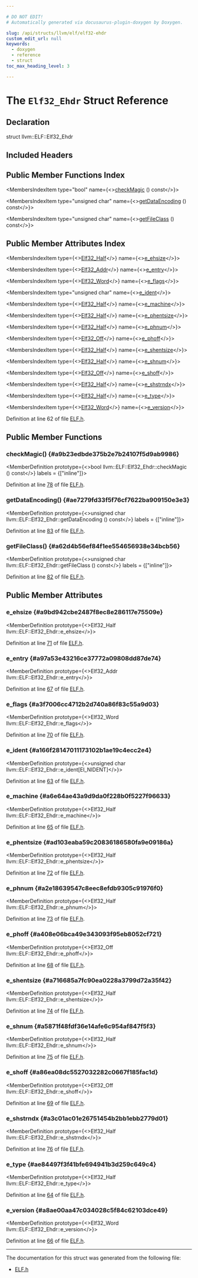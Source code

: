 ```yaml
---

# DO NOT EDIT!
# Automatically generated via docusaurus-plugin-doxygen by Doxygen.

slug: /api/structs/llvm/elf/elf32-ehdr
custom_edit_url: null
keywords:
  - doxygen
  - reference
  - struct
toc_max_heading_level: 3

---
```





# The `Elf32_Ehdr` Struct Reference

<DoxygenPage pluginConfig={pluginConfig}>



## Declaration

<CodeBlock>struct llvm::ELF::Elf32_Ehdr</CodeBlock>

## Included Headers

<IncludesList>
<IncludesListItem
  filePath="llvm/BinaryFormat/ELF.h"
  permalink="/docs/api/files/include/include/llvm/include/llvm/binaryformat/elf-h"
  isLocal="true" />
</IncludesList>

## Public Member Functions Index

<MembersIndex>

<MembersIndexItem
  type="bool"
  name={<><a href="#a9b23edbde375b2e7b24107f5d9ab9986">checkMagic</a> () const</>}>
</MembersIndexItem>

<MembersIndexItem
  type="unsigned char"
  name={<><a href="#ae7279fd33f5f76cf7622ba909150e3e3">getDataEncoding</a> () const</>}>
</MembersIndexItem>

<MembersIndexItem
  type="unsigned char"
  name={<><a href="#a62d4b56ef84f1ee554656938e34bcb56">getFileClass</a> () const</>}>
</MembersIndexItem>

</MembersIndex>

## Public Member Attributes Index

<MembersIndex>

<MembersIndexItem
  type={<><a href="/docs/api/namespaces/llvm/elf/#abe2d0dbaa009bba8b3457ea23fb55f0e">Elf32&#95;Half</a></>}
  name={<><a href="#a9bd942cbe2487f8ec8e286117e75509e">e&#95;ehsize</a></>}>
</MembersIndexItem>

<MembersIndexItem
  type={<><a href="/docs/api/namespaces/llvm/elf/#aa30851b22189ba371d10af2dd3703c35">Elf32&#95;Addr</a></>}
  name={<><a href="#a97a53e43216ce37772a09808dd87de74">e&#95;entry</a></>}>
</MembersIndexItem>

<MembersIndexItem
  type={<><a href="/docs/api/namespaces/llvm/elf/#a52f624470271b7177f8be9dd519daf61">Elf32&#95;Word</a></>}
  name={<><a href="#a3f7006cc4712b2d740a86f83c55a9d03">e&#95;flags</a></>}>
</MembersIndexItem>

<MembersIndexItem
  type="unsigned char"
  name={<><a href="#a166f28147011173102b1ae19c4ecc2e4">e&#95;ident</a></>}>
</MembersIndexItem>

<MembersIndexItem
  type={<><a href="/docs/api/namespaces/llvm/elf/#abe2d0dbaa009bba8b3457ea23fb55f0e">Elf32&#95;Half</a></>}
  name={<><a href="#a6e64ae43a9d9da0f228b0f5227f96633">e&#95;machine</a></>}>
</MembersIndexItem>

<MembersIndexItem
  type={<><a href="/docs/api/namespaces/llvm/elf/#abe2d0dbaa009bba8b3457ea23fb55f0e">Elf32&#95;Half</a></>}
  name={<><a href="#ad103eaba59c20836186580fa9e09186a">e&#95;phentsize</a></>}>
</MembersIndexItem>

<MembersIndexItem
  type={<><a href="/docs/api/namespaces/llvm/elf/#abe2d0dbaa009bba8b3457ea23fb55f0e">Elf32&#95;Half</a></>}
  name={<><a href="#a2e18639547c8eec8efdb9305c91976f0">e&#95;phnum</a></>}>
</MembersIndexItem>

<MembersIndexItem
  type={<><a href="/docs/api/namespaces/llvm/elf/#adf2bcb545db43af82e9f450c81ef5e53">Elf32&#95;Off</a></>}
  name={<><a href="#a408e06bca49e343093f95eb8052cf721">e&#95;phoff</a></>}>
</MembersIndexItem>

<MembersIndexItem
  type={<><a href="/docs/api/namespaces/llvm/elf/#abe2d0dbaa009bba8b3457ea23fb55f0e">Elf32&#95;Half</a></>}
  name={<><a href="#a716685a7fc90ea0228a3799d72a35f42">e&#95;shentsize</a></>}>
</MembersIndexItem>

<MembersIndexItem
  type={<><a href="/docs/api/namespaces/llvm/elf/#abe2d0dbaa009bba8b3457ea23fb55f0e">Elf32&#95;Half</a></>}
  name={<><a href="#a5871f48fdf36e14afe6c954af847f5f3">e&#95;shnum</a></>}>
</MembersIndexItem>

<MembersIndexItem
  type={<><a href="/docs/api/namespaces/llvm/elf/#adf2bcb545db43af82e9f450c81ef5e53">Elf32&#95;Off</a></>}
  name={<><a href="#a86ea08dc5527032282c0667f185fac1d">e&#95;shoff</a></>}>
</MembersIndexItem>

<MembersIndexItem
  type={<><a href="/docs/api/namespaces/llvm/elf/#abe2d0dbaa009bba8b3457ea23fb55f0e">Elf32&#95;Half</a></>}
  name={<><a href="#a3c01ac01e26751454b2bb1ebb2779d01">e&#95;shstrndx</a></>}>
</MembersIndexItem>

<MembersIndexItem
  type={<><a href="/docs/api/namespaces/llvm/elf/#abe2d0dbaa009bba8b3457ea23fb55f0e">Elf32&#95;Half</a></>}
  name={<><a href="#ae84497f3f41bfe694941b3d259c649c4">e&#95;type</a></>}>
</MembersIndexItem>

<MembersIndexItem
  type={<><a href="/docs/api/namespaces/llvm/elf/#a52f624470271b7177f8be9dd519daf61">Elf32&#95;Word</a></>}
  name={<><a href="#a8ae00aa47c034028c5f84c62103dce49">e&#95;version</a></>}>
</MembersIndexItem>

</MembersIndex>


Definition at line 62 of file <a href="/docs/api/files/include/include/llvm/include/llvm/binaryformat/elf-h">ELF.h</a>.

<SectionDefinition>

## Public Member Functions

### checkMagic() {#a9b23edbde375b2e7b24107f5d9ab9986}

<MemberDefinition
  prototype={<>bool llvm::ELF::Elf32&#95;Ehdr::checkMagic () const</>}
  labels = {["inline"]}>

Definition at line <a href="/docs/api/files/include/include/llvm/include/llvm/binaryformat/elf-h/#l00078">78</a> of file <a href="/docs/api/files/include/include/llvm/include/llvm/binaryformat/elf-h">ELF.h</a>.
</MemberDefinition>

### getDataEncoding() {#ae7279fd33f5f76cf7622ba909150e3e3}

<MemberDefinition
  prototype={<>unsigned char llvm::ELF::Elf32&#95;Ehdr::getDataEncoding () const</>}
  labels = {["inline"]}>

Definition at line <a href="/docs/api/files/include/include/llvm/include/llvm/binaryformat/elf-h/#l00083">83</a> of file <a href="/docs/api/files/include/include/llvm/include/llvm/binaryformat/elf-h">ELF.h</a>.
</MemberDefinition>

### getFileClass() {#a62d4b56ef84f1ee554656938e34bcb56}

<MemberDefinition
  prototype={<>unsigned char llvm::ELF::Elf32&#95;Ehdr::getFileClass () const</>}
  labels = {["inline"]}>

Definition at line <a href="/docs/api/files/include/include/llvm/include/llvm/binaryformat/elf-h/#l00082">82</a> of file <a href="/docs/api/files/include/include/llvm/include/llvm/binaryformat/elf-h">ELF.h</a>.
</MemberDefinition>

</SectionDefinition>

<SectionDefinition>

## Public Member Attributes

### e&#95;ehsize {#a9bd942cbe2487f8ec8e286117e75509e}

<MemberDefinition
  prototype={<>Elf32&#95;Half llvm::ELF::Elf32&#95;Ehdr::e&#95;ehsize</>}>

Definition at line <a href="/docs/api/files/include/include/llvm/include/llvm/binaryformat/elf-h/#l00071">71</a> of file <a href="/docs/api/files/include/include/llvm/include/llvm/binaryformat/elf-h">ELF.h</a>.
</MemberDefinition>

### e&#95;entry {#a97a53e43216ce37772a09808dd87de74}

<MemberDefinition
  prototype={<>Elf32&#95;Addr llvm::ELF::Elf32&#95;Ehdr::e&#95;entry</>}>

Definition at line <a href="/docs/api/files/include/include/llvm/include/llvm/binaryformat/elf-h/#l00067">67</a> of file <a href="/docs/api/files/include/include/llvm/include/llvm/binaryformat/elf-h">ELF.h</a>.
</MemberDefinition>

### e&#95;flags {#a3f7006cc4712b2d740a86f83c55a9d03}

<MemberDefinition
  prototype={<>Elf32&#95;Word llvm::ELF::Elf32&#95;Ehdr::e&#95;flags</>}>

Definition at line <a href="/docs/api/files/include/include/llvm/include/llvm/binaryformat/elf-h/#l00070">70</a> of file <a href="/docs/api/files/include/include/llvm/include/llvm/binaryformat/elf-h">ELF.h</a>.
</MemberDefinition>

### e&#95;ident {#a166f28147011173102b1ae19c4ecc2e4}

<MemberDefinition
  prototype={<>unsigned char llvm::ELF::Elf32&#95;Ehdr::e&#95;ident&#91;EI&#95;NIDENT&#93;</>}>

Definition at line <a href="/docs/api/files/include/include/llvm/include/llvm/binaryformat/elf-h/#l00063">63</a> of file <a href="/docs/api/files/include/include/llvm/include/llvm/binaryformat/elf-h">ELF.h</a>.
</MemberDefinition>

### e&#95;machine {#a6e64ae43a9d9da0f228b0f5227f96633}

<MemberDefinition
  prototype={<>Elf32&#95;Half llvm::ELF::Elf32&#95;Ehdr::e&#95;machine</>}>

Definition at line <a href="/docs/api/files/include/include/llvm/include/llvm/binaryformat/elf-h/#l00065">65</a> of file <a href="/docs/api/files/include/include/llvm/include/llvm/binaryformat/elf-h">ELF.h</a>.
</MemberDefinition>

### e&#95;phentsize {#ad103eaba59c20836186580fa9e09186a}

<MemberDefinition
  prototype={<>Elf32&#95;Half llvm::ELF::Elf32&#95;Ehdr::e&#95;phentsize</>}>

Definition at line <a href="/docs/api/files/include/include/llvm/include/llvm/binaryformat/elf-h/#l00072">72</a> of file <a href="/docs/api/files/include/include/llvm/include/llvm/binaryformat/elf-h">ELF.h</a>.
</MemberDefinition>

### e&#95;phnum {#a2e18639547c8eec8efdb9305c91976f0}

<MemberDefinition
  prototype={<>Elf32&#95;Half llvm::ELF::Elf32&#95;Ehdr::e&#95;phnum</>}>

Definition at line <a href="/docs/api/files/include/include/llvm/include/llvm/binaryformat/elf-h/#l00073">73</a> of file <a href="/docs/api/files/include/include/llvm/include/llvm/binaryformat/elf-h">ELF.h</a>.
</MemberDefinition>

### e&#95;phoff {#a408e06bca49e343093f95eb8052cf721}

<MemberDefinition
  prototype={<>Elf32&#95;Off llvm::ELF::Elf32&#95;Ehdr::e&#95;phoff</>}>

Definition at line <a href="/docs/api/files/include/include/llvm/include/llvm/binaryformat/elf-h/#l00068">68</a> of file <a href="/docs/api/files/include/include/llvm/include/llvm/binaryformat/elf-h">ELF.h</a>.
</MemberDefinition>

### e&#95;shentsize {#a716685a7fc90ea0228a3799d72a35f42}

<MemberDefinition
  prototype={<>Elf32&#95;Half llvm::ELF::Elf32&#95;Ehdr::e&#95;shentsize</>}>

Definition at line <a href="/docs/api/files/include/include/llvm/include/llvm/binaryformat/elf-h/#l00074">74</a> of file <a href="/docs/api/files/include/include/llvm/include/llvm/binaryformat/elf-h">ELF.h</a>.
</MemberDefinition>

### e&#95;shnum {#a5871f48fdf36e14afe6c954af847f5f3}

<MemberDefinition
  prototype={<>Elf32&#95;Half llvm::ELF::Elf32&#95;Ehdr::e&#95;shnum</>}>

Definition at line <a href="/docs/api/files/include/include/llvm/include/llvm/binaryformat/elf-h/#l00075">75</a> of file <a href="/docs/api/files/include/include/llvm/include/llvm/binaryformat/elf-h">ELF.h</a>.
</MemberDefinition>

### e&#95;shoff {#a86ea08dc5527032282c0667f185fac1d}

<MemberDefinition
  prototype={<>Elf32&#95;Off llvm::ELF::Elf32&#95;Ehdr::e&#95;shoff</>}>

Definition at line <a href="/docs/api/files/include/include/llvm/include/llvm/binaryformat/elf-h/#l00069">69</a> of file <a href="/docs/api/files/include/include/llvm/include/llvm/binaryformat/elf-h">ELF.h</a>.
</MemberDefinition>

### e&#95;shstrndx {#a3c01ac01e26751454b2bb1ebb2779d01}

<MemberDefinition
  prototype={<>Elf32&#95;Half llvm::ELF::Elf32&#95;Ehdr::e&#95;shstrndx</>}>

Definition at line <a href="/docs/api/files/include/include/llvm/include/llvm/binaryformat/elf-h/#l00076">76</a> of file <a href="/docs/api/files/include/include/llvm/include/llvm/binaryformat/elf-h">ELF.h</a>.
</MemberDefinition>

### e&#95;type {#ae84497f3f41bfe694941b3d259c649c4}

<MemberDefinition
  prototype={<>Elf32&#95;Half llvm::ELF::Elf32&#95;Ehdr::e&#95;type</>}>

Definition at line <a href="/docs/api/files/include/include/llvm/include/llvm/binaryformat/elf-h/#l00064">64</a> of file <a href="/docs/api/files/include/include/llvm/include/llvm/binaryformat/elf-h">ELF.h</a>.
</MemberDefinition>

### e&#95;version {#a8ae00aa47c034028c5f84c62103dce49}

<MemberDefinition
  prototype={<>Elf32&#95;Word llvm::ELF::Elf32&#95;Ehdr::e&#95;version</>}>

Definition at line <a href="/docs/api/files/include/include/llvm/include/llvm/binaryformat/elf-h/#l00066">66</a> of file <a href="/docs/api/files/include/include/llvm/include/llvm/binaryformat/elf-h">ELF.h</a>.
</MemberDefinition>

</SectionDefinition>

<hr/>

The documentation for this struct was generated from the following file:

<ul>
<li><a href="/docs/api/files/include/include/llvm/include/llvm/binaryformat/elf-h">ELF.h</a></li>
</ul>

</DoxygenPage>
